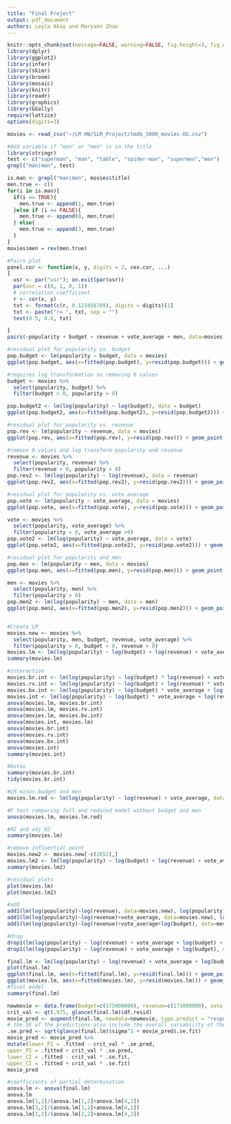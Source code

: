 ```yaml
---
title: "Final Project"
output: pdf_document
authors: Leyla Akay and Maryann Zhao
---
```


```r
knitr::opts_chunk$set(message=FALSE, warning=FALSE, fig.height=3, fig.width=5, fig.align = "center")
library(dplyr)
library(ggplot2)
library(infer)
library(skimr)
library(broom)
library(mosaic)
library(knitr)
library(readr)
library(graphics)
library(GGally)
require(lattice)
options(digits=3)
```

```r
movies <- read_csv("~/LM HW/SLM_Project/tmdb_5000_movies-OG.csv")

#Add variable if "man" or "men" is in the title
library(stringr)
test <- c("superman", "man", "table", "spider-man", "supermen","men")
grepl("man|men", test)

is.man <- grepl("man|men", movies$title)
men.true <- c()
for(i in is.man){
  if(i == TRUE){
    men.true <- append(1, men.true)
  }else if (i == FALSE){
    men.true <- append(0, men.true)
  } else{
    men.true <- append(3, men.true)
  }
}
movies$men = rev(men.true)

#Pairs plot
panel.cor <- function(x, y, digits = 2, cex.cor, ...)
{
  usr <- par("usr"); on.exit(par(usr))
  par(usr = c(0, 1, 0, 1))
  # correlation coefficient
  r <- cor(x, y)
  txt <- format(c(r, 0.123456789), digits = digits)[1]
  txt <- paste("r= ", txt, sep = "")
  text(0.5, 0.6, txt)

}
pairs(~popularity + budget + revenue + vote_average + men, data=movies, lower.panel=panel.cor, pch=19)

#residual plot for popularity vs. budget
pop.budget <- lm(popularity ~ budget, data = movies)
ggplot(pop.budget, aes(x=fitted(pop.budget), y=resid(pop.budget))) + geom_point()

#requires log transformation so removing 0 values
budget <- movies %>%
  select(popularity, budget) %>%
  filter(budget > 0, popularity > 0)

pop.budget2 <- lm(log(popularity) ~ log(budget), data = budget)
ggplot(pop.budget2, aes(x=fitted(pop.budget2), y=resid(pop.budget2))) + geom_point()

#residual plot for popularity vs. revenue
pop.rev <- lm(popularity ~ revenue, data = movies)
ggplot(pop.rev, aes(x=fitted(pop.rev), y=resid(pop.rev))) + geom_point()

#remove 0 values and log transform popularity and revenue
revenue <- movies %>%
  select(popularity, revenue) %>%
  filter(revenue > 0, popularity > 0)
pop.rev2 <- lm(log(popularity) ~ log(revenue), data = revenue)
ggplot(pop.rev2, aes(x=fitted(pop.rev2), y=resid(pop.rev2))) + geom_point()

#residual plot for popularity vs. vote average
pop.vote <- lm(popularity ~ vote_average, data = movies)
ggplot(pop.vote, aes(x=fitted(pop.vote), y=resid(pop.vote))) + geom_point()

vote <- movies %>%
  select(popularity, vote_average) %>%
  filter(popularity > 0, vote_average >0)
pop.vote2 <- lm(log(popularity) ~ vote_average, data = vote)
ggplot(pop.vote2, aes(x=fitted(pop.vote2), y=resid(pop.vote2))) + geom_point()

#residual plot for popularity and men
pop.men <- lm(popularity ~ men, data = movies)
ggplot(pop.men, aes(x=fitted(pop.men), y=resid(pop.men))) + geom_point()

men <- movies %>%
  select(popularity, men) %>%
  filter(popularity > 0)
pop.men2 <- lm(log(popularity) ~ men, data = men)
ggplot(pop.men2, aes(x=fitted(pop.men2), y=resid(pop.men2))) + geom_point()


#Create LM
movies.new <- movies %>%
  select(popularity, men, budget, revenue, vote_average) %>%
  filter(popularity > 0, budget > 0, revenue > 0)
movies.lm <- lm(log(popularity) ~ log(budget) + log(revenue) + vote_average + men, data=movies.new)
summary(movies.lm)

#interaction
movies.br.int <- lm(log(popularity) ~ log(budget) * log(revenue) + vote_average + men, data=movies.new)
movies.rv.int <- lm(log(popularity) ~ log(budget) + log(revenue) * vote_average + men, data=movies.new)
movies.bv.int <- lm(log(popularity) ~ log(budget) * vote_average + log(revenue) + men, data=movies.new)
movies.int <- lm(log(popularity) ~ log(budget) * vote_average + log(revenue)*log(budget) + men, data=movies.new)
anova(movies.lm, movies.br.int)
anova(movies.lm, movies.rv.int)
anova(movies.lm, movies.bv.int)
anova(movies.int, movies.lm)
anova(movies.br.int)
anova(movies.rv.int)
anova(movies.bv.int)
anova(movies.int)
summary(movies.int)

#betas
summary(movies.br.int)
tidy(movies.br.int)

#LM minus budget and men 
movies.lm.red <- lm(log(popularity) ~ log(revenue) + vote_average, data=movies.new)

#F test comparing full and reduced model without budget and men
anova(movies.lm, movies.lm.red)

#R2 and adj R2
summary(movies.lm)

#remove influential point
movies.new2 <- movies.new[-c(2652),]
movies.lm2 <- lm(log(popularity) ~ log(budget) + log(revenue) + vote_average + men, data=movies.new2)
summary(movies.lm2)

#residual plots
plot(movies.lm)
plot(movies.lm2)

#add 
add1(lm(log(popularity)~log(revenue), data=movies.new), log(popularity) ~ log(revenue) + vote_average + log(budget) + men, test="F")
add1(lm(log(popularity)~log(revenue)+vote_average, data=movies.new), log(popularity) ~ log(revenue) + vote_average + log(budget) + men, test="F")
add1(lm(log(popularity)~log(revenue)+vote_average+log(budget), data=movies.new), log(popularity) ~ log(revenue) + vote_average + log(budget) + men, test="F")

#drop 
drop1(lm(log(popularity) ~ log(revenue) + vote_average + log(budget) + men, data=movies.new), test="F")
drop1(lm(log(popularity) ~ log(revenue) + vote_average + log(budget), data=movies.new), test="F")

final.lm <- lm(log(popularity) ~ log(revenue) + vote_average + log(budget), data=movies.new)
plot(final.lm)
ggplot(final.lm, aes(x=fitted(final.lm), y=resid(final.lm))) + geom_point() + xlab("fitted popularity") + ylab("residuals")
ggplot(movies.lm, aes(x=fitted(movies.lm), y=resid(movies.lm))) + geom_point() + xlab("fitted popularity") + ylab("residuals")
#final model
summary(final.lm)

newmovie <- data.frame(budget=c(175000000), revenue=c(173000000), vote_average=c(5.3))
crit_val <- qt(.975, glance(final.lm)$df.resid)
movie_pred <- augment(final.lm, newdata=newmovie, type.predict = "response")
# the SE of the predictions also include the overall variability of the model
.se.pred <- sqrt(glance(final.lm)$sigma^2 + movie_pred$.se.fit)
movie_pred <- movie_pred %>%
mutate(lower_PI = .fitted - crit_val * .se.pred,
upper_PI = .fitted + crit_val * .se.pred,
lower_CI = .fitted - crit_val * .se.fit,
upper_CI = .fitted + crit_val * .se.fit)
movie_pred

#coefficients of partial determination
anova.lm <- anova(final.lm)
anova.lm
anova.lm[1,2]/(anova.lm[1,2]+anova.lm[4,2])
anova.lm[3,2]/(anova.lm[3,2]+anova.lm[4,2])
anova.lm[2,2]/(anova.lm[2,2]+anova.lm[4,2])
```